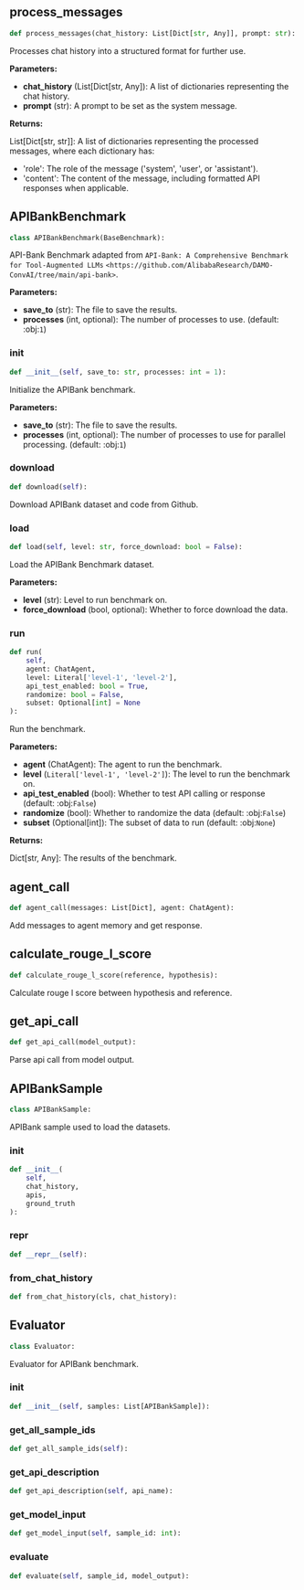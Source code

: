 <a id="camel.benchmarks.apibank"></a>

<a id="camel.benchmarks.apibank.process_messages"></a>

## process_messages

```python
def process_messages(chat_history: List[Dict[str, Any]], prompt: str):
```

Processes chat history into a structured format for further use.

**Parameters:**

- **chat_history** (List[Dict[str, Any]): A list of dictionaries representing the chat history.
- **prompt** (str): A prompt to be set as the system message.

**Returns:**

  List[Dict[str, str]]: A list of dictionaries representing
the processed messages, where each dictionary has:
- 'role': The role of the message ('system', 'user', or 'assistant').
- 'content': The content of the message, including formatted
API responses when applicable.

<a id="camel.benchmarks.apibank.APIBankBenchmark"></a>

## APIBankBenchmark

```python
class APIBankBenchmark(BaseBenchmark):
```

API-Bank Benchmark adapted from `API-Bank:
A Comprehensive Benchmark for Tool-Augmented LLMs`
`<https://github.com/AlibabaResearch/DAMO-ConvAI/tree/main/api-bank>`.

**Parameters:**

- **save_to** (str): The file to save the results.
- **processes** (int, optional): The number of processes to use. (default: :obj:`1`)

<a id="camel.benchmarks.apibank.APIBankBenchmark.__init__"></a>

### __init__

```python
def __init__(self, save_to: str, processes: int = 1):
```

Initialize the APIBank benchmark.

**Parameters:**

- **save_to** (str): The file to save the results.
- **processes** (int, optional): The number of processes to use for parallel processing. (default: :obj:`1`)

<a id="camel.benchmarks.apibank.APIBankBenchmark.download"></a>

### download

```python
def download(self):
```

Download APIBank dataset and code from Github.

<a id="camel.benchmarks.apibank.APIBankBenchmark.load"></a>

### load

```python
def load(self, level: str, force_download: bool = False):
```

Load the APIBank Benchmark dataset.

**Parameters:**

- **level** (str): Level to run benchmark on.
- **force_download** (bool, optional): Whether to force download the data.

<a id="camel.benchmarks.apibank.APIBankBenchmark.run"></a>

### run

```python
def run(
    self,
    agent: ChatAgent,
    level: Literal['level-1', 'level-2'],
    api_test_enabled: bool = True,
    randomize: bool = False,
    subset: Optional[int] = None
):
```

Run the benchmark.

**Parameters:**

- **agent** (ChatAgent): The agent to run the benchmark.
- **level** (`Literal['level-1', 'level-2']`): The level to run the benchmark on.
- **api_test_enabled** (bool): Whether to test API calling or response (default: :obj:`False`)
- **randomize** (bool): Whether to randomize the data (default: :obj:`False`)
- **subset** (Optional[int]): The subset of data to run (default: :obj:`None`)

**Returns:**

  Dict[str, Any]: The results of the benchmark.

<a id="camel.benchmarks.apibank.agent_call"></a>

## agent_call

```python
def agent_call(messages: List[Dict], agent: ChatAgent):
```

Add messages to agent memory and get response.

<a id="camel.benchmarks.apibank.calculate_rouge_l_score"></a>

## calculate_rouge_l_score

```python
def calculate_rouge_l_score(reference, hypothesis):
```

Calculate rouge l score between hypothesis and reference.

<a id="camel.benchmarks.apibank.get_api_call"></a>

## get_api_call

```python
def get_api_call(model_output):
```

Parse api call from model output.

<a id="camel.benchmarks.apibank.APIBankSample"></a>

## APIBankSample

```python
class APIBankSample:
```

APIBank sample used to load the datasets.

<a id="camel.benchmarks.apibank.APIBankSample.__init__"></a>

### __init__

```python
def __init__(
    self,
    chat_history,
    apis,
    ground_truth
):
```

<a id="camel.benchmarks.apibank.APIBankSample.__repr__"></a>

### __repr__

```python
def __repr__(self):
```

<a id="camel.benchmarks.apibank.APIBankSample.from_chat_history"></a>

### from_chat_history

```python
def from_chat_history(cls, chat_history):
```

<a id="camel.benchmarks.apibank.Evaluator"></a>

## Evaluator

```python
class Evaluator:
```

Evaluator for APIBank benchmark.

<a id="camel.benchmarks.apibank.Evaluator.__init__"></a>

### __init__

```python
def __init__(self, samples: List[APIBankSample]):
```

<a id="camel.benchmarks.apibank.Evaluator.get_all_sample_ids"></a>

### get_all_sample_ids

```python
def get_all_sample_ids(self):
```

<a id="camel.benchmarks.apibank.Evaluator.get_api_description"></a>

### get_api_description

```python
def get_api_description(self, api_name):
```

<a id="camel.benchmarks.apibank.Evaluator.get_model_input"></a>

### get_model_input

```python
def get_model_input(self, sample_id: int):
```

<a id="camel.benchmarks.apibank.Evaluator.evaluate"></a>

### evaluate

```python
def evaluate(self, sample_id, model_output):
```
